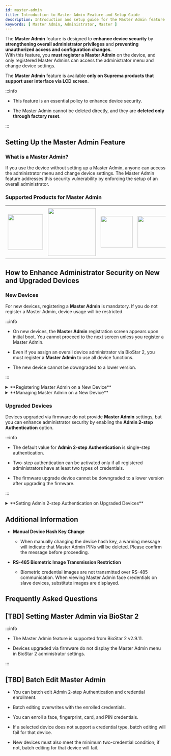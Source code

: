 ```yaml
---
id: master-admin
title: Introduction to Master Admin Feature and Setup Guide
description: Introduction and setup guide for the Master Admin feature.
keywords: [ Master Admin, Administrator, Master ]
---
```


The **Master Admin** feature is designed to **enhance device security** by **strengthening overall administrator privileges** and **preventing unauthorized access and configuration changes**.<br/>With this feature, you **must register a Master Admin** on the device, and only registered Master Admins can access the administrator menu and change device settings.

The **Master Admin** feature is available **only on Suprema products that support user interface via LCD screen**.

:::info

* This feature is an essential policy to enhance device security.

* The Master Admin cannot be deleted directly, and they are **deleted only through factory reset**.

:::

## Setting Up the Master Admin Feature

### What is a Master Admin?

If you use the device without setting up a Master Admin, anyone can access the administrator menu and change device settings. The Master Admin feature addresses this security vulnerability by enforcing the setup of an overall administrator.

### Supported Products for Master Admin

<Table className='component'>
<Tbody>
<Row className='center white'>

<Td><Image src='/img/techdochub/BioStation 3-Front.png' className='none' alone width='110px'/></Td>

<Td><Image src='/img/techdochub/BioStation 2a-front.png' className='none' alone width='150px' /></Td>

<Td><Image src='/img/techdochub/BioLite N2-Front.png' className='none' alone width='100px' /></Td>

<Td><Image src='/img/techdochub/X-Station 2-DPB-APB-Front.png' className='none' alone width='100px' /></Td>

<Td><Image src='/img/techdochub/X-Station 2-ODPB-OAPB-Front.png' className='none' alone width='100px' /></Td>

<Td><Image src='/img/techdochub/X-Station 2-QDPB-QAPB-Front.png' className='none' alone width='90px' /></Td>

</Row>
<Row className='center'>

<Td>**BioStation 3**<br/>[BS3-DB]<br/>[BS3-APWB]</Td>

<Td>**BioStation 2a**<br/>[BS2A-ODPB]<br/>[BS2A-OAPWB]</Td>

<Td>**BioLite N2**<br/>[BLN2-ODB]<br/>[BLN2-OAB]<br/>[BLN2-PAB]</Td>

<Td>**X-Station 2**<br/>[XS2-DPB]<br/>[XS2-APB]</Td>

<Td>**X-Station 2**<br/>[XS2-ODPB]<br/>[XS2-OAPB]</Td>

<Td>**X-Station 2**<br/>[XS2-QDPB]<br/>[XS2-QAPB]</Td>

</Row>
</Tbody>
</Table>

## How to Enhance Administrator Security on New and Upgraded Devices

### New Devices

For new devices, registering a **Master Admin** is mandatory. If you do not register a Master Admin, device usage will be restricted.

:::info

* On new devices, the **Master Admin** registration screen appears upon initial boot. You cannot proceed to the next screen unless you register a Master Admin.

* Even if you assign an overall device administrator via BioStar 2, you must register a **Master Admin** to use all device functions.

* The new device cannot be downgraded to a lower version.

:::

<details>
<summary>**Registering Master Admin on a New Device**</summary>

#### Registering Master Admin on a New Device

1. When you boot a new device for the first time, the **Master Admin** registration screen appears.

    <Image src='/img/techdochub/setting-master-admin-1.png' caption width='300px' />

1. To register a **Master Admin**, you must enroll at least two types of credentials. Select and enroll your preferred two credential types.

    <Image src='/img/techdochub/setting-master-admin-2.png' caption width='300px' />

    Credentials that can be enrolled for **Master Admin** are as follows:

    <Table>
      <Tbody>
      <Row>
        <Th>Credential Type</Th>
        <Th>Max Quantity</Th>
        <Th>Details</Th>
      </Row>
      <Row>
        <Td>Card</Td>
        <Td>Up to 4</Td>
        <Td>Supports CSN and Wiegand type only<br/>No duplicate enrollment within the same type</Td>
      </Row>
      <Row>
        <Td>Face</Td>
        <Td>Up to 2</Td>
        <Td>Available only on devices with the same algorithm<br/>Distinguished by IR Face and Visual Face model</Td>
      </Row>
      <Row>
        <Td>Fingerprint</Td>
        <Td>Up to 2</Td>
        <Td>No validity check provided</Td>
      </Row>
      <Row>
        <Td>PIN</Td>
        <Td>1</Td>
        <Td>Minimum 8 digits</Td>
      </Row>
      </Tbody>
    </Table>

    :::note

    **Enrollment Conditions**

    * At least two different types of credentials must be enrolled.

    * The same conditions apply to both new and upgraded devices.

    * All credentials supported by the device can be used for authentication.

    :::

1. After enrolling at least two types of credentials, press the **Complete** button to finish **Master Admin** registration.

    <Image src='/img/techdochub/setting-master-admin-3.png' caption width='300px' />

{/* :::warning

**Warning Message When Master Admin Is Not Registered**

If neither a Master Admin nor an equivalent setting is configured, a warning popup message will appear when saving settings.

<Image src='/img/techdochub/no-register-master-admin.png' alone caption />

::: */}

</details>

<details>
<summary>**Managing Master Admin on a New Device**</summary>

#### Managing Master Admin on a New Device

On new devices, you can modify **Master Admin** settings in the **Settings → Device → Master Admin** menu.

<div className='grid-container'>

<Image src='/img/techdochub/edit-master-admin-1.png' caption width='300px' />

<Image src='/img/techdochub/setting-master-admin-4.png' caption width='300px' />

</div>

</details>

### Upgraded Devices

Devices upgraded via firmware do not provide **Master Admin** settings, but you can enhance administrator security by enabling the **Admin 2-step Authentication** option.

:::info

* The default value for **Admin 2-step Authentication** is single-step authentication.

* Two-step authentication can be activated only if all registered administrators have at least two types of credentials.

* The firmware upgrade device cannot be downgraded to a lower version after upgrading the firmware.

:::

<details>
<summary>**Setting Admin 2-step Authentication on Upgraded Devices**</summary>

#### Setting Admin 2-step Authentication on Upgraded Devices{#admin-two-step-authentication}

You can activate Admin 2-step Authentication in the **Settings → Device → Admin 2-step Authentication** menu.

* The **Admin 2-step Authentication** option appears only on devices upgraded to the latest firmware.

<Image src='/img/techdochub/setting-two-step-authentication.png' caption width='300px' />

:::info

* The **Admin 2-step Authentication** option is not shown on slave devices.

* If not all administrators have at least two types of credentials, activation will fail and an error message will appear.

<Image src='/img/techdochub/error-two-step-authentication.png' caption width='300px' />

:::

:::warning

* If you activate **Admin 2-step Authentication** and then delete credentials so that all administrators have fewer than two types, you will not be able to access the administrator menu if BioStar 2 connection is also unavailable. Therefore, exercise caution when deleting administrator credentials.

:::

</details>

## Additional Information

* **Manual Device Hash Key Change**

  * When manually changing the device hash key, a warning message will indicate that Master Admin PINs will be deleted. Please confirm the message before proceeding.

* **RS-485 Biometric Image Transmission Restriction**

  * Biometric credential images are not transmitted over RS-485 communication. When viewing Master Admin face credentials on slave devices, substitute images are displayed.

## Frequently Asked Questions


<FaqsItems data={FaqData} />

## [TBD] Setting Master Admin via BioStar 2

:::info

* The Master Admin feature is supported from BioStar 2 v2.9.11.

* Devices upgraded via firmware do not display the Master Admin menu in BioStar 2 administrator settings.

:::

## [TBD] Batch Edit Master Admin

* You can batch edit Admin 2-step Authentication and credential enrollment.

* Batch editing overwrites with the enrolled credentials.

* You can enroll a face, fingerprint, card, and PIN credentials.

* If a selected device does not support a credential type, batch editing will fail for that device.

* New devices must also meet the minimum two-credential condition; if not, batch editing for that device will fail.
